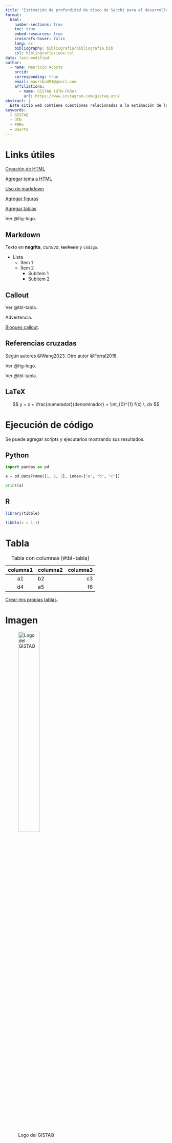 ---
title: "Estimación de profundidad de disco de Secchi para el desarrollo de un algoritmo mediante técnicas de teledetección satelital"
format: 
  html:
    number-sections: true
    toc: true
    embed-resources: true
    crossrefs-hover: false
    lang: es
    bibliography: bibliografia/bibliografia.bib
    csl: bibliografia/ieee.csl
date: last-modified
author:
  - name: Mauricio Acosta
    orcid: 
    corresponding: true
    email: mauriba491@gmail.com
    affiliations:
      - name: GISTAQ (UTN-FRRe)
        url: https://www.instagram.com/gistaq.utn/
abstract: |
  Este sitio web contiene cuestiones relacionadas a la estimación de la profundidad de disco de Secchi mediante técnicas de sensado remoto. Se presenta información proveniente de investigaciones previas y se discute la confección de modelos de regresión  mediante código de programación así como su evaluación mediante pruebas estadísticas.
keywords:
  - GISTAQ
  - UTN
  - FRRe
  - Quarto
---

# Links útiles

[Creación de HTML](https://quarto.org/docs/output-formats/html-basics.html)

[Agregar tema a HTML](https://quarto.org/docs/output-formats/html-themes.html)

[Uso de markdown](https://quarto.org/docs/authoring/markdown-basics.html)

[Agregar figuras](https://quarto.org/docs/authoring/figures.html)

[Agregar tablas](https://quarto.org/docs/authoring/tables.html)

Ver @fig-logo.

## Markdown

Texto en **negrita**, *cursiva*, ~~tachado~~ y `código`.

* Lista
  - Ítem 1
  - Ítem 2
    + Subítem 1
    + Subítem 2

## Callout

Ver @tbl-tabla.

::: {.callout-warning}

Advertencia.

:::

::: {.callout-note}

[Bloques callout](https://quarto.org/docs/authoring/callouts.html).

:::

## Referencias cruzadas

Según autores @Wang2023. Otro autor @Ferral2018.

Ver @fig-logo.

Ver @tbl-tabla.

## LaTeX

$$
y = x + \frac{numerador}{denominador} + \int_{0}^{1} f(x) \, dx
$$


# Ejecución de código

Se puede agregar scripts y ejecutarlos mostrando sus resultados.

## Python

```{python}
import pandas as pd

a = pd.DataFrame([1, 2, 3], index=["a", "b", "c"])

print(a)
```

## R

```{r}
library(tibble)

tibble(x = 1:3)
```

# Tabla

| columna1 | columna2 | columna3 |
|:-:|:--|--:|
| a1 | b2 | c3 |
| d4 | e5 | f6 |

: Tabla con columnas {#tbl-tabla}

[Crear mis propias tablas](https://www.tablesgenerator.com/markdown_tables).

# Imagen

![Logo del GISTAQ](img/logo-gistaq.png){width=40% #fig-logo}
